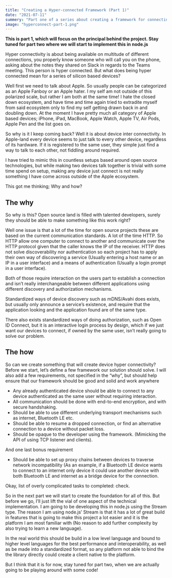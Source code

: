 ```yaml
---
title: "Creating a Hyper-connected Framework (Part 1)"
date: "2021-07-11"
summery: "Part one of a series about creating a framework for connecting everything over any connection"
image: "hyperconnect-part-1.png"
---
```




__This is part 1, which will focus on the principal behind the project. Stay tuned for part two where we will start to implement this in node.js__

Hyper connectivity is about being available on multitude of different connections, you properly know someone who will call you on the phone, asking about the notes they shared on Slack in regards to the Teams meeting. This person is hyper connected. But what does being hyper connected mean for a series of silicon based devices?

Well first we need to talk about Apple. So usually people can be categorized as an Apple Fanboy or an Apple hater. I my self am not outside of this polarized scale, but rather I am both at the same time! I hate the closed down ecosystem, and have time and time again tried to extradite myself from said ecosystem only to find my self getting drawn back in and doubling down. At the moment I have pretty much all category of Apple based devices; iPhone, iPad, MacBook, Apple Watch, Apple TV, Air Pods, Apple Pen and the list goes on.

So why is it I keep coming back? Well it is about device inter connectivity. In Apple-land every device seems to just talk to every other device, regardless of its hardware. If it is registered to the same user, they simple just find a way to talk to each other, not fiddling around required.

I have tried to mimic this in countless setups based around open source technologies, but while making two devices talk together is trivial with some time spend on setup, making any device just connect is not really something I have come across outside of the Apple ecosystem.

This got me thinking; Why and how?

## The why

So why is this? Open source land is filled with talented developers, surely they should be able to make something like this work right?

Well one issue is that a lot of the time for open source projects these are based on the current communication standards. A lot of the time HTTP. So HTTP allow one computer to connect to another and communicate over the HTTP protocol given that the caller knows the IP of the receiver. HTTP does not solve discoverability nor authentication so each project has to apply their own way of discovering a service (Usually entering a host name or an IP in a user interface) and a means of authentication (Usually a login prompt in a user interface).

Both of those require interaction on the users part to establish a connection and isn’t really interchangeable between different applications using different discovery and authorization mechanisms.

Standardized ways of device discovery such as mDNS/Avahi does exists, but usually only announce a service’s existence, and require that the application looking and the application found are of the same type.

There also exists standardized ways of doing authorization, such as Open ID Connect, but it is an interactive login process by design, which if we just want our devices to connect, if owned by the same user, isn’t really going to solve our problem.

## The how

So can we create something that will create device hyper connectivity? Before we start, let’s define a few framework our solution should solve. I will also add a few requirements, not specified in the “why”, but should help ensure that our framework should be good and solid and work anywhere

* Any already authenticated device should be able to connect to any device authenticated as the same user without requiring interaction.
* All communication should be done with end-to-end encryption, and with secure handshaking.
* Should be able to use different underlying transport mechanisms such as internet, Bluetooth LE etc.
* Should be able to resume a dropped connection, or find an alternative connection to a device without packet loss.
* Should be opaque to the developer using the framework. (Mimicking the API of using TCP listener and clients).

And one last bonus requirement

* Should be able to set up proxy chains between devices to traverse network incompatibility (As an example, if a Bluetooth LE device wants to connect to an internet only device it could use another device with both Bluetooth LE and internet as a bridge device for the connection.

Okay, list of overly complicated tasks to completed: check.

So in the next part we will start to create the foundation for all of this. But before we go, I’ll just lift the vial of one aspect of the technical implementation. I am going to be developing this in node.js using the Stream type. The reason I am using node.js’ Stream is that it has a lot of great build in features that is going to make this project a lot easier and it is the platform I am most familiar with (No reason to add further complexity by also trying to learn a new language).

In the real world this should be build in a low level language and bound to higher level languages for the best performance and interoperability, as well as be made into a standardized format, so any platform not able to bind the the library directly could create a client native to the platform.

But I think that it is for now, stay tuned for part two, when we are actually going to be playing around with some code!

